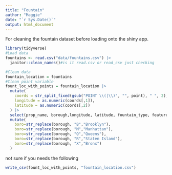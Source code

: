 ```yaml
---
title: "Fountain"
author: "Maggie"
date: "`r Sys.Date()`"
output: html_document
---
```

For cleaning the fountain dataset before loading onto the shiny app.
```r
library(tidyverse)
#Load data
fountains <- read.csv("data/fountains.csv") |>
  janitor::clean_names()#is it read.csv or read_csv just checking
```

```r
#Clean data
fountain_location = fountains
#Clean point variable
fount_loc_with_points = fountain_location |>
  mutate(
    coords = str_split_fixed(gsub("POINT \\(|\\)", "", point), " ", 2),
    longitude = as.numeric(coords[,1]),
    latitude = as.numeric(coords[,2])
  ) |>
  select(prop_name, borough,longitude, latitude, fountain_type, feature_status) |>
  mutate(
    boro=str_replace(borough, "B","Brooklyn"),
    boro=str_replace(borough, "M","Manhattan"),
    boro=str_replace(borough, "Q","Queens"),
    boro=str_replace(borough, "R","Staten Island"),
    boro=str_replace(borough, "X","Bronx")
  )

```

not sure if you needs the following
```r
write_csv(fount_loc_with_points, "fountain_location.csv")
```